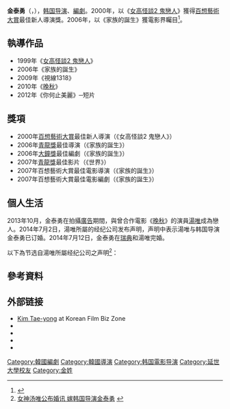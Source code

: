 {{藝人
|姓名 = 金泰勇
|類型 = 導演
|圖片 = Kim Tae-Yong.jpg
|圖片尺寸 =
|圖片簡介 = 
|本名 =
|外文名 = 김태용
|外文 = 
|羅馬拼音 = Kim Tae-yong
|英文名 =
|暱稱 =
|其他藝名 =
|國籍 = {{KOR}}
|民族 =
|籍貫 =
|出生日期 = {{Birth date and age|1969|12|9}}
|出生地點 = {{KOR}}[[首爾|首爾]]
|逝世日期 =
|逝世地點 =
|職業 = 導演、編劇、監製、演員
|語言 =
|教育程度 = [[延世大學|延世大學]]政治外交學[[學士|學士]]
|配偶 = 前妻（2011年離婚）<br>{{marriage|[[湯唯|湯唯]]|July 12, 2014|}}
|兒女 = 1女
|父母 =
|出道地點 = {{KOR}}
|出道作 =
|出道日期 =
|代表作 =
|活躍年代 = 1998年至今
|網站 =
|獎項 =
|IMDb = 0453707
|電影 =
|書籍 =
|awards = '''[[青龍獎|青龍獎]]最佳導演'''<br />2006年《家族的誕生》<br />'''[[大鐘獎|大鐘獎]]最佳編劇'''<br />2006年《家族的誕生》
}}
'''金泰勇'''（{{lang-ko|'''김태용'''}}，{{bd|1969年|12月9日}}），[[韩国|韩国]][[导演|导演]]、[[編劇|編劇]]。2000年，以《[[女高怪談2_鬼戀人|女高怪談2 鬼戀人]]》獲得[[百想藝術大賞|百想藝術大賞]]最佳新人導演獎。2006年，以《家族的誕生》獲電影界矚目<ref>{{Cite web |url=http://yule.sohu.com/20061215/n247074671.shtml |title=金泰勇《家族的誕生》獲得最佳導演獎 |accessdate=2014-07-03 |archive-date=2014-07-14 |archive-url=https://web.archive.org/web/20140714170948/http://yule.sohu.com/20061215/n247074671.shtml |dead-url=no }}</ref>。

== 執導作品 ==
*1999年《[[女高怪談2_鬼戀人|女高怪談2 鬼戀人]]》
*2006年《家族的誕生》
*2009年《視線1318》
*2010年《[[晚秋|晚秋]]》
*2012年《你何止美麗》─短片

== 獎項 ==
*2000年[[百想藝術大賞|百想藝術大賞]]最佳新人導演（《女高怪談2 鬼戀人》）
*2006年[[青龍獎|青龍獎]]最佳導演（《家族的誕生》）
*2006年[[大鐘獎|大鐘獎]]最佳編劇（《家族的誕生》）
*2007年[[青龍獎|青龍獎]]最佳影片（《世界》）
*2007年百想藝術大賞最佳電影導演（《家族的誕生》）
*2007年百想藝術大賞最佳電影編劇（《家族的誕生》）

== 個人生活 ==
2013年10月，金泰勇在拍攝[[廣告|廣告]]期間，與曾合作電影《[[晚秋|晚秋]]》的演員[[湯唯|湯唯]]成為戀人。2014年7月2日，湯唯所屬的经纪公司发布声明，声明中表示湯唯与韩国导演金泰勇已订婚。2014年7月12日，金泰勇在[[瑞典|瑞典]]和湯唯完婚。

以下為节选自湯唯所屬经纪公司之声明<ref>[http://lilys.cn/ent/star//201407/7229.html 女神汤唯公布婚讯 嫁韩国导演金泰勇] {{webarchive|url=https://web.archive.org/web/20140714164605/http://lilys.cn/ent/star//201407/7229.html |date=2014-07-14 }}</ref>：

{{Cquote|因为电影，我们相识相知，然后又从朋友成为恋人，以后，我们还会称呼对方为老公老婆，虽然我们都得再去学门外语，但这是我们最幸福的一刻，我们都相信，这让我们更了解、尊重和欣赏对方。电影是我们最重要的证婚人，感谢支持我们的每一位朋友！也祝愿你缘分来临时，绝不错过。<br>───<small> 汤唯、金泰勇  敬上</small>}}

== 參考資料 ==
{{reflist}}

==外部链接==
*[http://www.koreanfilm.or.kr/jsp/films/index/peopleView.jsp?peopleCd=10006116 Kim Tae-yong] {{Wayback|url=http://www.koreanfilm.or.kr/jsp/films/index/peopleView.jsp?peopleCd=10006116 |date=20160124224922 }} at Korean Film Biz Zone{{en}}
*{{imdb name|0453707}}{{en}}
* {{douban people}}
* {{Mtime people|904538}}
*{{Hancinema person|Kim_Tae-yong}}{{en}}

{{青龍電影獎最佳導演}}
{{釜日電影獎最優秀導演獎}}
{{Authority control}}
{{DEFAULTSORT:Kim, Tae-yong}}
[[Category:韓國編劇|Category:韓國編劇]]
[[Category:韓國導演|Category:韓國導演]]
[[Category:韩国電影导演|Category:韩国電影导演]]
[[Category:延世大學校友|Category:延世大學校友]]
[[Category:金姓|Category:金姓]]
